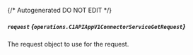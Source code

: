 {/* Autogenerated DO NOT EDIT  */}

##### `request` *{`operations.C1APIAppV1ConnectorServiceGetRequest`}*
The request object to use for the request.
<Collapsible openLabel={Labels.showProperties} closeLabel={Labels.hideProperties}>
    <C1APIAppV1ConnectorServiceGetRequest/>
</Collapsible>


